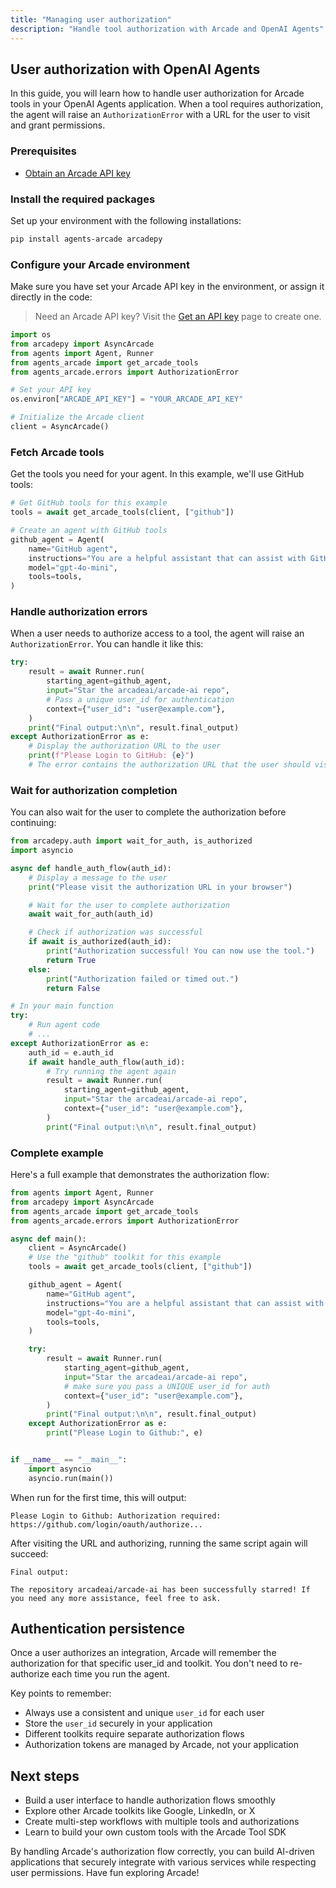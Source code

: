 ```yaml
---
title: "Managing user authorization"
description: "Handle tool authorization with Arcade and OpenAI Agents"
---
```



## User authorization with OpenAI Agents

In this guide, you will learn how to handle user authorization for Arcade tools in your OpenAI Agents application. When a tool requires authorization, the agent will raise an `AuthorizationError` with a URL for the user to visit and grant permissions.

<Steps>

### Prerequisites

- [Obtain an Arcade API key](/home/api-key)

### Install the required packages

Set up your environment with the following installations:

```bash
pip install agents-arcade arcadepy
```

### Configure your Arcade environment

Make sure you have set your Arcade API key in the environment, or assign it directly in the code:

> Need an Arcade API key? Visit the [Get an API key](/home/api-keys) page to create one.

```python
import os
from arcadepy import AsyncArcade
from agents import Agent, Runner
from agents_arcade import get_arcade_tools
from agents_arcade.errors import AuthorizationError

# Set your API key
os.environ["ARCADE_API_KEY"] = "YOUR_ARCADE_API_KEY"

# Initialize the Arcade client
client = AsyncArcade()
```

### Fetch Arcade tools

Get the tools you need for your agent. In this example, we'll use GitHub tools:

```python
# Get GitHub tools for this example
tools = await get_arcade_tools(client, ["github"])

# Create an agent with GitHub tools
github_agent = Agent(
    name="GitHub agent",
    instructions="You are a helpful assistant that can assist with GitHub API calls.",
    model="gpt-4o-mini",
    tools=tools,
)
```

### Handle authorization errors

When a user needs to authorize access to a tool, the agent will raise an `AuthorizationError`. You can handle it like this:

```python
try:
    result = await Runner.run(
        starting_agent=github_agent,
        input="Star the arcadeai/arcade-ai repo",
        # Pass a unique user_id for authentication
        context={"user_id": "user@example.com"},
    )
    print("Final output:\n\n", result.final_output)
except AuthorizationError as e:
    # Display the authorization URL to the user
    print(f"Please Login to GitHub: {e}")
    # The error contains the authorization URL that the user should visit
```

### Wait for authorization completion

You can also wait for the user to complete the authorization before continuing:

```python
from arcadepy.auth import wait_for_auth, is_authorized
import asyncio

async def handle_auth_flow(auth_id):
    # Display a message to the user
    print("Please visit the authorization URL in your browser")

    # Wait for the user to complete authorization
    await wait_for_auth(auth_id)

    # Check if authorization was successful
    if await is_authorized(auth_id):
        print("Authorization successful! You can now use the tool.")
        return True
    else:
        print("Authorization failed or timed out.")
        return False

# In your main function
try:
    # Run agent code
    # ...
except AuthorizationError as e:
    auth_id = e.auth_id
    if await handle_auth_flow(auth_id):
        # Try running the agent again
        result = await Runner.run(
            starting_agent=github_agent,
            input="Star the arcadeai/arcade-ai repo",
            context={"user_id": "user@example.com"},
        )
        print("Final output:\n\n", result.final_output)
```

### Complete example

Here's a full example that demonstrates the authorization flow:

```python
from agents import Agent, Runner
from arcadepy import AsyncArcade
from agents_arcade import get_arcade_tools
from agents_arcade.errors import AuthorizationError

async def main():
    client = AsyncArcade()
    # Use the "github" toolkit for this example
    tools = await get_arcade_tools(client, ["github"])

    github_agent = Agent(
        name="GitHub agent",
        instructions="You are a helpful assistant that can assist with GitHub API calls.",
        model="gpt-4o-mini",
        tools=tools,
    )

    try:
        result = await Runner.run(
            starting_agent=github_agent,
            input="Star the arcadeai/arcade-ai repo",
            # make sure you pass a UNIQUE user_id for auth
            context={"user_id": "user@example.com"},
        )
        print("Final output:\n\n", result.final_output)
    except AuthorizationError as e:
        print("Please Login to Github:", e)


if __name__ == "__main__":
    import asyncio
    asyncio.run(main())
```

When run for the first time, this will output:

```
Please Login to Github: Authorization required: https://github.com/login/oauth/authorize...
```

After visiting the URL and authorizing, running the same script again will succeed:

```
Final output:

The repository arcadeai/arcade-ai has been successfully starred! If you need any more assistance, feel free to ask.
```

</Steps>

## Authentication persistence

Once a user authorizes an integration, Arcade will remember the authorization for that specific user_id and toolkit. You don't need to re-authorize each time you run the agent.

Key points to remember:

- Always use a consistent and unique `user_id` for each user
- Store the `user_id` securely in your application
- Different toolkits require separate authorization flows
- Authorization tokens are managed by Arcade, not your application

## Next steps

- Build a user interface to handle authorization flows smoothly
- Explore other Arcade toolkits like Google, LinkedIn, or X
- Create multi-step workflows with multiple tools and authorizations
- Learn to build your own custom tools with the Arcade Tool SDK

By handling Arcade's authorization flow correctly, you can build AI-driven applications that securely integrate with various services while respecting user permissions. Have fun exploring Arcade!
